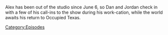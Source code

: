 {{DEFAULTSORT:
    #_EPISODE_0692S:Alex's Breaky Minisode
}}{{Episode
    | title           = Alex's Breaky Minisode
    | caption         = Listen to this episode on [https://knowledgefight.libsyn.com/alexs-breaky-minisode Libsyn] [https://open.spotify.com/episode/0j5GdFAhIKWDDocAdR53K4 Spotify], Read the [[Transcript/Alex's Breaky Minisode|Unofficial Transcript]]
    | episodeNumber   = S012
    | length          = 00:37:40
    | airDate         = June 17, 2022
    | previousEpisode = [[692: Alex Jones' Punch Out]]
    | nextEpisode     = [[693: August 4, 2003]]
}}

{{Stub}}

Alex has been out of the studio since June 6, so Dan and Jordan check in with a few of his call-ins to the show during his work-cation, while the world awaits his return to Occupied Texas.

[[Category:Episodes]]

